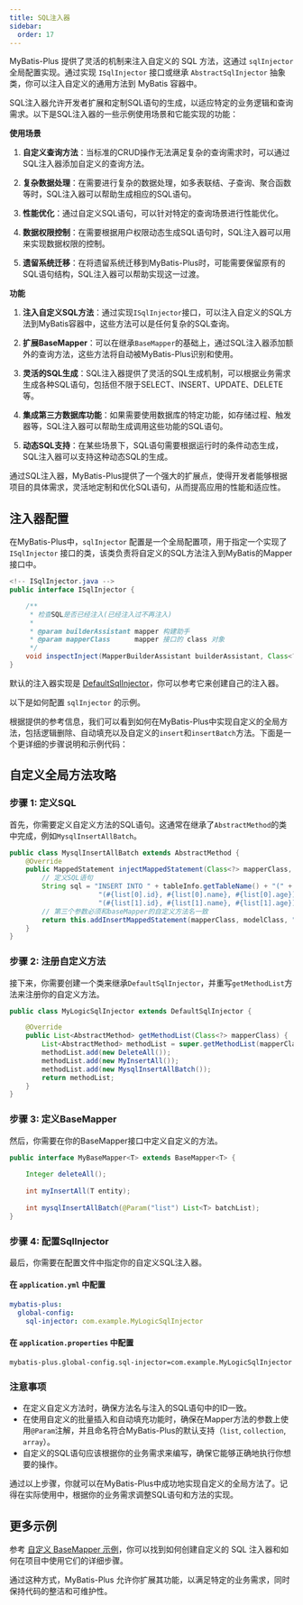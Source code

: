 ```yaml
---
title: SQL注入器
sidebar:
  order: 17
---
```


MyBatis-Plus 提供了灵活的机制来注入自定义的 SQL 方法，这通过 `sqlInjector` 全局配置实现。通过实现 `ISqlInjector` 接口或继承 `AbstractSqlInjector` 抽象类，你可以注入自定义的通用方法到 MyBatis 容器中。

SQL注入器允许开发者扩展和定制SQL语句的生成，以适应特定的业务逻辑和查询需求。以下是SQL注入器的一些示例使用场景和它能实现的功能：

**使用场景**

1. **自定义查询方法**：当标准的CRUD操作无法满足复杂的查询需求时，可以通过SQL注入器添加自定义的查询方法。

2. **复杂数据处理**：在需要进行复杂的数据处理，如多表联结、子查询、聚合函数等时，SQL注入器可以帮助生成相应的SQL语句。

3. **性能优化**：通过自定义SQL语句，可以针对特定的查询场景进行性能优化。

4. **数据权限控制**：在需要根据用户权限动态生成SQL语句时，SQL注入器可以用来实现数据权限的控制。

5. **遗留系统迁移**：在将遗留系统迁移到MyBatis-Plus时，可能需要保留原有的SQL语句结构，SQL注入器可以帮助实现这一过渡。

**功能**

1. **注入自定义SQL方法**：通过实现`ISqlInjector`接口，可以注入自定义的SQL方法到MyBatis容器中，这些方法可以是任何复杂的SQL查询。

2. **扩展BaseMapper**：可以在继承`BaseMapper`的基础上，通过SQL注入器添加额外的查询方法，这些方法将自动被MyBatis-Plus识别和使用。

3. **灵活的SQL生成**：SQL注入器提供了灵活的SQL生成机制，可以根据业务需求生成各种SQL语句，包括但不限于SELECT、INSERT、UPDATE、DELETE等。

4. **集成第三方数据库功能**：如果需要使用数据库的特定功能，如存储过程、触发器等，SQL注入器可以帮助生成调用这些功能的SQL语句。

5. **动态SQL支持**：在某些场景下，SQL语句需要根据运行时的条件动态生成，SQL注入器可以支持这种动态SQL的生成。

通过SQL注入器，MyBatis-Plus提供了一个强大的扩展点，使得开发者能够根据项目的具体需求，灵活地定制和优化SQL语句，从而提高应用的性能和适应性。

## 注入器配置

在MyBatis-Plus中，`sqlInjector` 配置是一个全局配置项，用于指定一个实现了 `ISqlInjector` 接口的类，该类负责将自定义的SQL方法注入到MyBatis的Mapper接口中。

```java
<!-- ISqlInjector.java -->
public interface ISqlInjector {

    /**
     * 检查SQL是否已经注入(已经注入过不再注入)
     *
     * @param builderAssistant mapper 构建助手
     * @param mapperClass      mapper 接口的 class 对象
     */
    void inspectInject(MapperBuilderAssistant builderAssistant, Class<?> mapperClass);
}
```

默认的注入器实现是 [DefaultSqlInjector](https://github.com/baomidou/mybatis-plus/blob/3.0/mybatis-plus-core/src/main/java/com/baomidou/mybatisplus/core/injector/DefaultSqlInjector.java)，你可以参考它来创建自己的注入器。

以下是如何配置 `sqlInjector` 的示例。

根据提供的参考信息，我们可以看到如何在MyBatis-Plus中实现自定义的全局方法，包括逻辑删除、自动填充以及自定义的`insert`和`insertBatch`方法。下面是一个更详细的步骤说明和示例代码：

## 自定义全局方法攻略

### 步骤 1: 定义SQL

首先，你需要定义自定义方法的SQL语句。这通常在继承了`AbstractMethod`的类中完成，例如`MysqlInsertAllBatch`。

```java
public class MysqlInsertAllBatch extends AbstractMethod {
    @Override
    public MappedStatement injectMappedStatement(Class<?> mapperClass, Class<?> modelClass, TableInfo tableInfo) {
        // 定义SQL语句
        String sql = "INSERT INTO " + tableInfo.getTableName() + "(" + StringUtils.join(tableInfo.getFieldList(), ",") + ") VALUES " +
                      "(#{list[0].id}, #{list[0].name}, #{list[0].age}), " +
                      "(#{list[1].id}, #{list[1].name}, #{list[1].age})";
        // 第三个参数必须和baseMapper的自定义方法名一致
        return this.addInsertMappedStatement(mapperClass, modelClass, "mysqlInsertAllBatch", sql, new NoKeyGenerator(), null, null);
    }
}
```

### 步骤 2: 注册自定义方法

接下来，你需要创建一个类来继承`DefaultSqlInjector`，并重写`getMethodList`方法来注册你的自定义方法。

```java
public class MyLogicSqlInjector extends DefaultSqlInjector {

    @Override
    public List<AbstractMethod> getMethodList(Class<?> mapperClass) {
        List<AbstractMethod> methodList = super.getMethodList(mapperClass);
        methodList.add(new DeleteAll());
        methodList.add(new MyInsertAll());
        methodList.add(new MysqlInsertAllBatch());
        return methodList;
    }
}
```

### 步骤 3: 定义BaseMapper

然后，你需要在你的BaseMapper接口中定义自定义的方法。

```java
public interface MyBaseMapper<T> extends BaseMapper<T> {
    
    Integer deleteAll();
    
    int myInsertAll(T entity);
    
    int mysqlInsertAllBatch(@Param("list") List<T> batchList);
}
```

### 步骤 4: 配置SqlInjector

最后，你需要在配置文件中指定你的自定义SQL注入器。

#### 在 `application.yml` 中配置

```yml
mybatis-plus:
  global-config:
    sql-injector: com.example.MyLogicSqlInjector
```

#### 在 `application.properties` 中配置

```properties
mybatis-plus.global-config.sql-injector=com.example.MyLogicSqlInjector
```

### 注意事项

- 在定义自定义方法时，确保方法名与注入的SQL语句中的ID一致。
- 在使用自定义的批量插入和自动填充功能时，确保在Mapper方法的参数上使用`@Param`注解，并且命名符合MyBatis-Plus的默认支持（`list`, `collection`, `array`）。
- 自定义的SQL语句应该根据你的业务需求来编写，确保它能够正确地执行你想要的操作。

通过以上步骤，你就可以在MyBatis-Plus中成功地实现自定义的全局方法了。记得在实际使用中，根据你的业务需求调整SQL语句和方法的实现。

## 更多示例

参考 [自定义 BaseMapper 示例](https://gitee.com/baomidou/mybatis-plus-samples/tree/master/mybatis-plus-sample-deluxe)，你可以找到如何创建自定义的 SQL 注入器和如何在项目中使用它们的详细步骤。

通过这种方式，MyBatis-Plus 允许你扩展其功能，以满足特定的业务需求，同时保持代码的整洁和可维护性。
